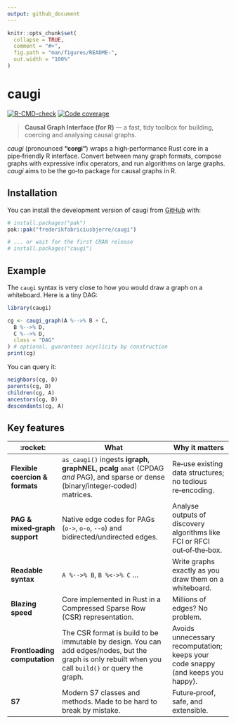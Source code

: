 ```yaml
---
output: github_document
---
```


<!-- README.md is generated from README.Rmd. Please edit that file -->

```r
knitr::opts_chunk$set(
  collapse = TRUE,
  comment = "#>",
  fig.path = "man/figures/README-",
  out.width = "100%"
)
```

# caugi

<!-- badges: start -->
[![R-CMD-check](https://github.com/frederikfabriciusbjerre/caugi/actions/workflows/R-CMD-check.yaml/badge.svg)](https://github.com/frederikfabriciusbjerre/caugi/actions/workflows/R-CMD-check.yaml)
[![Code coverage](https://codecov.io/gh/frederikfabriciusbjerre/caugi/graph/badge.svg)](https://app.codecov.io/gh/frederikfabriciusbjerre/caugi)
<!-- badges: end -->

> **Causal Graph Interface (for R)** — a fast, tidy toolbox for building, coercing and analysing causal graphs.

*caugi* (pronounced **“corgi”**) wraps a high‑performance Rust core in a pipe‑friendly R interface. Convert between many graph formats, compose graphs with expressive infix operators, and run algorithms on large graphs. *caugi* aims to be the go‑to package for causal graphs in R.

## Installation

You can install the development version of caugi from [GitHub](https://github.com/) with:

```r
# install.packages("pak")
pak::pak("frederikfabriciusbjerre/caugi")

# ... or wait for the first CRAN release
# install.packages("caugi")
```

## Example

The `caugi` syntax is very close to how you would draw a graph on a whiteboard. Here is a tiny DAG:
```r
library(caugi)

cg <- caugi_graph(A %-->% B + C,
  B %-->% D,
  C %-->% D,
  class = "DAG"
) # optional, guarantees acyclicity by construction
print(cg)
```

You can query it:

```r
neighbors(cg, D)
parents(cg, D)
children(cg, A)
ancestors(cg, D)
descendants(cg, A)
```

## Key features

| :rocket:                        | What                                                                                                                                                   | Why it matters                                                            |
| ------------------------------- | ------------------------------------------------------------------------------------------------------------------------------------------------------ | ------------------------------------------------------------------------- |
| **Flexible coercion & formats** | `as_caugi()` ingests **igraph**, **graphNEL**, **pcalg** `amat` (CPDAG *and* PAG), and sparse or dense (binary/integer‑coded) matrices. | Re‑use existing data structures; no tedious re‑encoding.                  |
| **PAG & mixed‑graph support**   | Native edge codes for PAGs (`o->`, `o-o`, `--o`) and bidirected/undirected edges.                                                                      | Analyse outputs of discovery algorithms like FCI or RFCI out‑of‑the‑box.  |
| **Readable syntax**             | `A %-->% B`, `B %<->% C` ...                                                                                                                             | Write graphs exactly as you draw them on a whiteboard.                    |
| **Blazing speed**               | Core implemented in Rust in a Compressed Sparse Row (CSR) representation.                                                                          | Millions of edges? No problem.                                            |
| **Frontloading computation** | The CSR format is build to be immutable by design. You can add edges/nodes, but the graph is only rebuilt when you call `build()` or query the graph. | Avoids unnecessary recomputation; keeps your code snappy (and keeps you happy).                  |
| **S7** | Modern S7 classes and methods. Made to be hard to break by mistake. | Future‑proof, safe, and extensible. |

